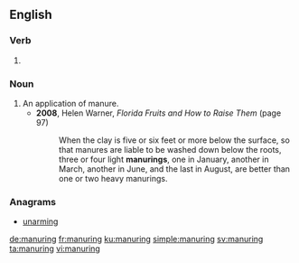 ==English==

===Verb===
{{head|en|present participle}}

# {{present participle of|manure|lang=en|nocat=1}}

===Noun===
{{en-noun}}

# An application of manure.
#* '''2008''', Helen Warner, ''Florida Fruits and How to Raise Them'' (page 97)
#*: When the clay is five or six feet or more below the surface, so that manures are liable to be washed down below the roots, three or four light '''manurings''', one in January, another in March, another in June, and the last in August, are better than one or two heavy manurings.

===Anagrams===
* [[unarming#English|unarming]]

[[de:manuring]]
[[fr:manuring]]
[[ku:manuring]]
[[simple:manuring]]
[[sv:manuring]]
[[ta:manuring]]
[[vi:manuring]]